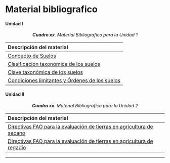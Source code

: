 # Material bibliografico

#### Unidad I {-}

<center>***Cuadro xx**. Material Bibliografico para la Unidad 1* </center>

|Descripción del material|
|:---|
|[Concepto de Suelos](pdf/Unidad1/Concepto_de_suelo.PDF)|
|[Clasificación taxonómica de los suelos](pdf/Unidad1/Clasificacion_de_suelos.pdf)|
|[Clave taxonómica de los suelos](pdf/Unidad1/Clave_taxonomia_suelos_2014.pdf)|
|[Condiciones limitantes y Órdenes de los suelos](pdf/Unidad1/Condiciones_limitantes_ordenes_suelos.PDF)|


#### Unidad II {-}

<center>***Cuadro xx**. Material Bibliografico para la Unidad 2* </center>

|Descripción del material|
|:---|
|[Directivas FAO para la evaluación de tierras en agricultura de secano](pdf/Unidad2/Directivas_evaluacion_tierras_agricultura_secano.pdf)|
|[Directivas FAO para la evaluación de tierras en agricultura de regadío](pdf/Unidad2/Directivas_evaluacion_tierras_agricultura_regadio.pdf)|

---
